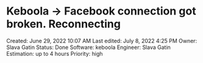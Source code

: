 # Keboola → Facebook connection got broken. Reconnecting

Created: June 29, 2022 10:07 AM
Last edited: July 8, 2022 4:25 PM
Owner: Slava Gatin
Status: Done
Software: keboola
Engineer: Slava Gatin
Estimation: up to 4 hours
Priority: high